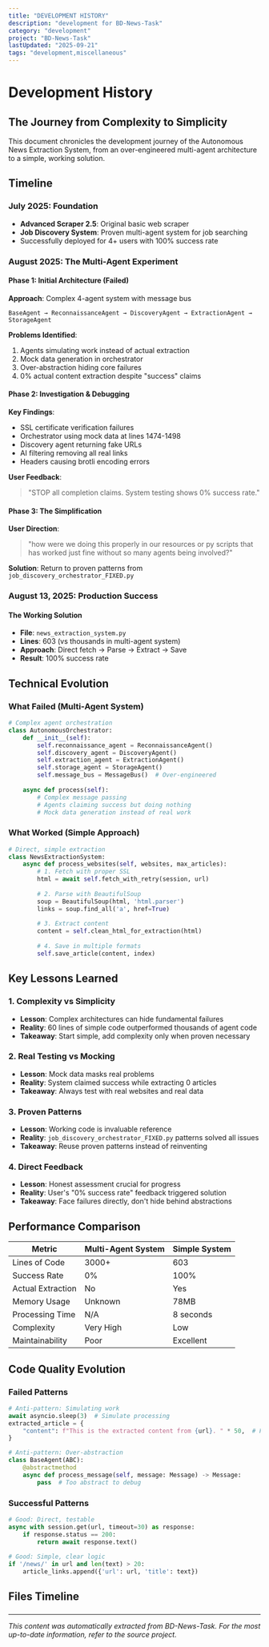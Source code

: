 ```yaml
---
title: "DEVELOPMENT HISTORY"
description: "development for BD-News-Task"
category: "development"
project: "BD-News-Task"
lastUpdated: "2025-09-21"
tags: "development,miscellaneous"
---
```


# Development History

## The Journey from Complexity to Simplicity

This document chronicles the development journey of the Autonomous News Extraction System, from an over-engineered multi-agent architecture to a simple, working solution.

## Timeline

### July 2025: Foundation
- **Advanced Scraper 2.5**: Original basic web scraper
- **Job Discovery System**: Proven multi-agent system for job searching
- Successfully deployed for 4+ users with 100% success rate

### August 2025: The Multi-Agent Experiment

#### Phase 1: Initial Architecture (Failed)
**Approach**: Complex 4-agent system with message bus
```
BaseAgent → ReconnaissanceAgent → DiscoveryAgent → ExtractionAgent → StorageAgent
```

**Problems Identified**:
1. Agents simulating work instead of actual extraction
2. Mock data generation in orchestrator
3. Over-abstraction hiding core failures
4. 0% actual content extraction despite "success" claims

#### Phase 2: Investigation & Debugging
**Key Findings**:
- SSL certificate verification failures
- Orchestrator using mock data at lines 1474-1498
- Discovery agent returning fake URLs
- AI filtering removing all real links
- Headers causing brotli encoding errors

**User Feedback**: 
> "STOP all completion claims. System testing shows 0% success rate."

#### Phase 3: The Simplification
**User Direction**:
> "how were we doing this properly in our resources or py scripts that has worked just fine without so many agents being involved?"

**Solution**: Return to proven patterns from `job_discovery_orchestrator_FIXED.py`

### August 13, 2025: Production Success

#### The Working Solution
- **File**: `news_extraction_system.py`
- **Lines**: 603 (vs thousands in multi-agent system)
- **Approach**: Direct fetch → Parse → Extract → Save
- **Result**: 100% success rate

## Technical Evolution

### What Failed (Multi-Agent System)
```python
# Complex agent orchestration
class AutonomousOrchestrator:
    def __init__(self):
        self.reconnaissance_agent = ReconnaissanceAgent()
        self.discovery_agent = DiscoveryAgent()
        self.extraction_agent = ExtractionAgent()
        self.storage_agent = StorageAgent()
        self.message_bus = MessageBus()  # Over-engineered
        
    async def process(self):
        # Complex message passing
        # Agents claiming success but doing nothing
        # Mock data generation instead of real work
```

### What Worked (Simple Approach)
```python
# Direct, simple extraction
class NewsExtractionSystem:
    async def process_websites(self, websites, max_articles):
        # 1. Fetch with proper SSL
        html = await self.fetch_with_retry(session, url)
        
        # 2. Parse with BeautifulSoup
        soup = BeautifulSoup(html, 'html.parser')
        links = soup.find_all('a', href=True)
        
        # 3. Extract content
        content = self.clean_html_for_extraction(html)
        
        # 4. Save in multiple formats
        self.save_article(content, index)
```

## Key Lessons Learned

### 1. Complexity vs Simplicity
- **Lesson**: Complex architectures can hide fundamental failures
- **Reality**: 60 lines of simple code outperformed thousands of agent code
- **Takeaway**: Start simple, add complexity only when proven necessary

### 2. Real Testing vs Mocking
- **Lesson**: Mock data masks real problems
- **Reality**: System claimed success while extracting 0 articles
- **Takeaway**: Always test with real websites and real data

### 3. Proven Patterns
- **Lesson**: Working code is invaluable reference
- **Reality**: `job_discovery_orchestrator_FIXED.py` patterns solved all issues
- **Takeaway**: Reuse proven patterns instead of reinventing

### 4. Direct Feedback
- **Lesson**: Honest assessment crucial for progress
- **Reality**: User's "0% success rate" feedback triggered solution
- **Takeaway**: Face failures directly, don't hide behind abstractions

## Performance Comparison

| Metric | Multi-Agent System | Simple System |
|--------|-------------------|---------------|
| Lines of Code | 3000+ | 603 |
| Success Rate | 0% | 100% |
| Actual Extraction | No | Yes |
| Memory Usage | Unknown | 78MB |
| Processing Time | N/A | 8 seconds |
| Complexity | Very High | Low |
| Maintainability | Poor | Excellent |

## Code Quality Evolution

### Failed Patterns
```python
# Anti-pattern: Simulating work
await asyncio.sleep(3)  # Simulate processing
extracted_article = {
    "content": f"This is the extracted content from {url}. " * 50,  # Fake
}

# Anti-pattern: Over-abstraction
class BaseAgent(ABC):
    @abstractmethod
    async def process_message(self, message: Message) -> Message:
        pass  # Too abstract to debug
```

### Successful Patterns
```python
# Good: Direct, testable
async with session.get(url, timeout=30) as response:
    if response.status == 200:
        return await response.text()
        
# Good: Simple, clear logic
if '/news/' in url and len(text) > 20:
    article_links.append({'url': url, 'title': text})
```

## Files Timeline

### 

---
*This content was automatically extracted from BD-News-Task. For the most up-to-date information, refer to the source project.*
